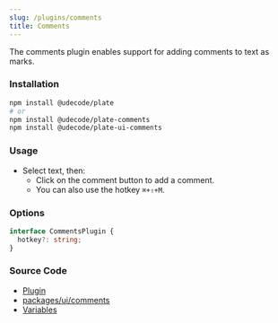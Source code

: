 ```yaml
---
slug: /plugins/comments
title: Comments
---
```


The comments plugin enables support for adding comments to text as marks.

### Installation

```bash npm2yarn
npm install @udecode/plate
# or
npm install @udecode/plate-comments
npm install @udecode/plate-ui-comments
```

### Usage

- Select text, then:
  - Click on the comment button to add a comment.
  - You can also use the hotkey `⌘+⇧+M`.



<CommentsSandpack />

### Options

```ts
interface CommentsPlugin {
  hotkey?: string;
}
```

### Source Code

- [Plugin](https://github.com/udecode/plate/blob/main/packages/comments/src/createCommentsPlugin.ts)
- [packages/ui/comments](https://github.com/udecode/plate/tree/main/packages/ui/comments/src)
- [Variables](https://github.com/udecode/plate/blob/main/examples/src)
